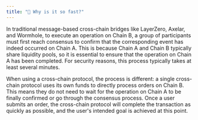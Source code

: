 ```yaml
---
title: "🚀 Why is it so fast?"
---
```


In traditional message-based cross-chain bridges like LayerZero, Axelar, and Wormhole, to execute an operation on Chain B, a group of participants must first reach consensus to confirm that the corresponding event has indeed occurred on Chain A. This is because Chain A and Chain B typically share liquidity pools, so it is essential to ensure that the operation on Chain A has been completed. For security reasons, this process typically takes at least several minutes.

When using a cross-chain protocol, the process is different: a single cross-chain protocol uses its own funds to directly process orders on Chain B. This means they do not need to wait for the operation on Chain A to be finally confirmed or go through the consensus process. Once a user submits an order, the cross-chain protocol will complete the transaction as quickly as possible, and the user's intended goal is achieved at this point.